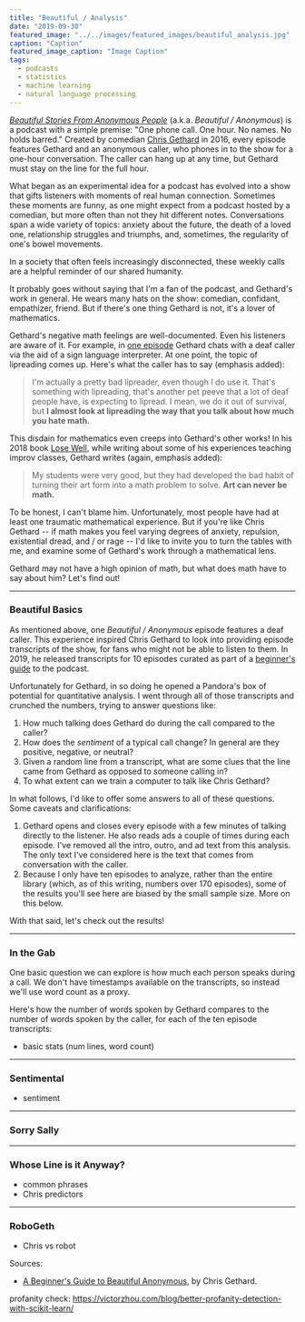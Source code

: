 ```yaml
---
title: "Beautiful / Analysis"
date: "2019-09-30"
featured_image: "../../images/featured_images/beautiful_analysis.jpg"
caption: "Caption"
featured_image_caption: "Image Caption"
tags:
  - podcasts
  - statistics
  - machine learning
  - natural language processing
---
```



_[Beautiful Stories From Anonymous People](https://www.earwolf.com/show/beautiful-anonymous/)_
(a.k.a. _Beautiful / Anonymous_) is a podcast with a simple premise: "One phone
call. One hour. No names. No holds barred." Created by comedian
[Chris Gethard](https://en.wikipedia.org/wiki/Chris_Gethard) in 2016, every
episode features Gethard and an anonymous caller, who phones in to the show for
a one-hour conversation. The caller can hang up at any time, but Gethard must
stay on the line for the full hour.

What began as an experimental idea for a podcast has evolved into a show that
gifts listeners with moments of real human connection. Sometimes these moments
are funny, as one might expect from a podcast hosted by a comedian, but more
often than not they hit different notes. Conversations span a wide variety of
topics: anxiety about the future, the death of a loved one, relationship
struggles and triumphs, and, sometimes, the regularity of one's bowel movements.

In a society that often feels increasingly disconnected, these weekly calls are
a helpful reminder of our shared humanity.

It probably goes without saying that I'm a fan of the podcast, and Gethard's
work in general. He wears many hats on the show: comedian, confidant,
empathizer, friend. But if there's one thing Gethard is not, it's a lover of
mathematics.

Gethard's negative math feelings are well-documented. Even his
listeners are aware of it. For example, in [one episode](https://www.earwolf.com/episode/deaf/) 
Gethard chats with a deaf caller via the aid of a sign language interpreter. At
one point, the topic of lipreading comes up. Here's what the caller has to say
(emphasis added): 

> I'm actually a pretty bad lipreader, even though I do use it. That's
> something with lipreading, that's another pet peeve that a lot of deaf people
> have, is expecting to lipread. I mean, we do it out of survival, but **I almost
> look at lipreading the way that you talk about how much you hate math.**

This disdain for mathematics even creeps into Gethard's other works! In his 2018
book [Lose Well](https://www.amazon.com/Lose-Well-Chris-Gethard-ebook/dp/B076P4Q652),
while writing about some of his experiences teaching improv classes, Gethard
writes (again, emphasis added):

> My students were very good, but they had developed the bad habit of turning
> their art form into a math problem to solve. **Art can never be math.**

To be honest, I can't blame him. Unfortunately, most people have had at least
one traumatic mathematical experience. But if you're like Chris Gethard -- if
math makes you feel varying degrees of anxiety, repulsion, existential dread,
and / or rage -- I'd like to invite you to turn the tables with me, and examine
some of Gethard's work through a mathematical lens.

Gethard may not have a high opinion of math, but what does math have to say
about him? Let's find out!

---

### Beautiful Basics

As mentioned above, one _Beautiful / Anonymous_ episode features a deaf caller.
This experience inspired Chris Gethard to look into providing episode
transcripts of the show, for fans who might not be able to listen to them. In
2019, he released transcripts for 10 episodes curated as part of a [beginner's
guide](https://medium.com/@chrisgeth/a-beginners-guide-to-beautiful-anonymous-dffa5a520f52)
to the podcast.

Unfortunately for Gethard, in so doing he opened a Pandora's box of potential
for quantitative analysis. I went through all of those transcripts and crunched
the numbers, trying to answer questions like:

1. How much talking does Gethard do during the call compared to the caller?
1. How does the _sentiment_ of a typical call change? In general are they 
  positive, negative, or neutral?
1. Given a random line from a transcript, what are some clues that the line
  came from Gethard as opposed to someone calling in?
1. To what extent can we train a computer to talk like Chris Gethard?

In what follows, I'd like to offer some answers to all of these questions. Some
caveats and clarifications:

1. Gethard opens and closes every episode with a few minutes of talking directly
to the listener. He also reads ads a couple of times during each episode. I've
removed all the intro, outro, and ad text from this analysis. The only text I've
considered here is the text that comes from conversation with the caller.
2. Because I only have ten episodes to analyze, rather than the entire library
(which, as of this writing, numbers over 170 episodes), some of the results
you'll see here are biased by the small sample size. More on this below.

With that said, let's check out the results!

---

### In the Gab

One basic question we can explore is how much each person speaks during a call.
We don't have timestamps available on the transcripts, so instead we'll use word
count as a proxy.

Here's how the number of words spoken by Gethard compares to the number of words
spoken by the caller, for each of the ten episode transcripts: 

<PodcastWordCounts
  data={baSummary}
  caption="Figure 1: Word counts per episode for Gethard and the caller. Tap or mouse over a bar for more details on the episode." 
/>

- basic stats (num lines, word count)

---

### Sentimental

- sentiment

---

### Sorry Sally

---

### Whose Line is it Anyway?

- common phrases 
- Chris predictors

---

### RoboGeth

- Chris vs robot

Sources:

- [A Beginner's Guide to Beautiful Anonymous](https://medium.com/@chrisgeth/a-beginners-guide-to-beautiful-anonymous-dffa5a520f52), by Chris Gethard.


profanity check: https://victorzhou.com/blog/better-profanity-detection-with-scikit-learn/